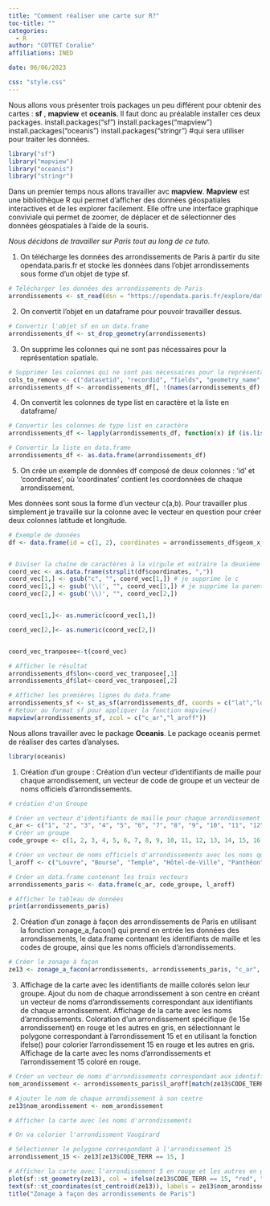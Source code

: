 ---
title: "Comment réaliser une carte sur R?"
toc-title: ""
categories:
  - R
author: "COTTET Coralie"
affiliations: INED

date: 06/06/2023

css: "style.css"
---
Nous allons vous présenter trois packages un peu différent pour obtenir des cartes : __sf__ , __mapview__ et __oceanis__. Il faut donc au préalable installer ces deux packages. 
install.packages("sf")
install.packages("mapview")
install.packages("oceanis")
install.packages("stringr") #qui sera utiliser pour traiter les données. 


```{r results='hide'}
library("sf")
library("mapview")
library("oceanis")
library("stringr")
```

Dans un premier temps nous allons travailler avc __mapview__. __Mapview__ est une bibliothèque R qui permet d'afficher des données géospatiales interactives et de les explorer facilement. Elle offre une interface graphique conviviale qui permet de zoomer, de déplacer et de sélectionner des données géospatiales à l'aide de la souris. 

_Nous décidons de travailler sur Paris tout au long de ce tuto._

1. On télécharge les données des arrondissements de Paris à partir du site opendata.paris.fr et stocke les données dans l'objet arrondissements sous forme d'un objet de type sf.

```{r results = 'hide'}
# Télécharger les données des arrondissements de Paris
arrondissements <- st_read(dsn = "https://opendata.paris.fr/explore/dataset/arrondissements/download/?format=geojson&timezone=Europe/Berlin&lang=fr")
```
2. On convertit l'objet en un dataframe pour pouvoir travailler dessus. 
```{r results='hide'}

# Convertir l'objet sf en un data.frame
arrondissements_df <- st_drop_geometry(arrondissements)

```
3. On supprime les colonnes qui ne sont pas nécessaires pour la représentation spatiale.
```{r results ='hide'}

# Supprimer les colonnes qui ne sont pas nécessaires pour la représentation spatiale
cols_to_remove <- c("datasetid", "recordid", "fields", "geometry_name", "type")
arrondissements_df <- arrondissements_df[, !(names(arrondissements_df) %in% cols_to_remove)]
```
4. On convertit les colonnes de type list en caractère et la liste en dataframe/
```{r results='hide'}


# Convertir les colonnes de type list en caractère
arrondissements_df <- lapply(arrondissements_df, function(x) if (is.list(x)) as.character(x) else x)

# Convertir la liste en data.frame
arrondissements_df <- as.data.frame(arrondissements_df)

```
5. On crée un exemple de données df composé de deux colonnes : 'id' et 'coordinates', où 'coordinates' contient les coordonnées de chaque arrondissement.

Mes données sont sous la forme d'un vecteur c(a,b). Pour travailler plus simplement je travaille sur la colonne avec le vecteur en question pour créer deux colonnes latitude et longitude.

```{r results='hide'}


# Exemple de données
df <- data.frame(id = c(1, 2), coordinates = arrondissements_df$geom_x_y)


# Diviser la chaîne de caractères à la virgule et extraire la deuxième partie
coord_vec <- as.data.frame(strsplit(df$coordinates, ","))
coord_vec[1,] <- gsub("c", "", coord_vec[1,]) # je supprime le c
coord_vec[1,] <- gsub('\\(', "", coord_vec[1,]) # je supprime la parenthèse
coord_vec[2,] <- gsub('\\)', "", coord_vec[2,])


coord_vec[1,]<- as.numeric(coord_vec[1,])

coord_vec[2,]<- as.numeric(coord_vec[2,])


coord_vec_tranposee<-t(coord_vec)

# Afficher le résultat
arrondissements_df$lon<-coord_vec_tranposee[,1]
arrondissements_df$lat<-coord_vec_tranposee[,2]
```

```{r resultd='hide'}


# Afficher les premières lignes du data.frame
arrondissements_sf <- st_as_sf(arrondissements_df, coords = c("lat","lon"), crs=4326)
# Retour au format sf pour appliquer la fonction mapview()
mapview(arrondissements_sf, zcol = c("c_ar","l_aroff"))

```
Nous allons travailler avec le package __Oceanis__. Le package oceanis permet de réaliser des cartes d'analyses.

```{r}
library(oceanis)
```
1. Création d'un groupe : Création d'un vecteur d'identifiants de maille pour chaque arrondissement, un vecteur de code de groupe et un vecteur de noms officiels d'arrondissements.
```{r results='hide'}
# création d'un Groupe

# Créer un vecteur d'identifiants de maille pour chaque arrondissement
c_ar <- c("1", "2", "3", "4", "5", "6", "7", "8", "9", "10", "11", "12", "13", "14", "15", "16", "17", "18", "19", "20")
# Créer un groupe 
code_groupe <- c(1, 2, 3, 4, 5, 6, 7, 8, 9, 10, 11, 12, 13, 14, 15, 16, 17, 18, 19, 20)

# Créer un vecteur de noms officiels d'arrondissements avec les noms que vous avez fournis
l_aroff <- c("Louvre", "Bourse", "Temple", "Hôtel-de-Ville", "Panthéon", "Luxembourg", "Palais-Bourbon", "Élysée", "Opéra", "Enclos-St-Laurent", "Popincourt", "Reuilly", "Gobelins", "Observatoire", "Vaugirard", "Passy", "Batignolles-Monceau", "Buttes-Montmartre", "Buttes-Chaumont", "Ménilmontant")

# Créer un data.frame contenant les trois vecteurs
arrondissements_paris <- data.frame(c_ar, code_groupe, l_aroff)

# Afficher le tableau de données
print(arrondissements_paris)
```
2. Création d'un zonage à façon des arrondissements de Paris en utilisant la fonction zonage_a_facon() qui prend en entrée les données des arrondissements, le data.frame contenant les identifiants de maille et les codes de groupe, ainsi que les noms officiels d'arrondissements.
```{r results='hide'}
# Créer le zonage à façon
ze13 <- zonage_a_facon(arrondissements, arrondissements_paris, "c_ar", "code_groupe", "l_aroff")
```

3.
Affichage de la carte avec les identifiants de maille colorés selon leur groupe.
Ajout du nom de chaque arrondissement à son centre en créant un vecteur de noms d'arrondissements correspondant aux identifiants de chaque arrondissement.
Affichage de la carte avec les noms d'arrondissements.
Coloration d'un arrondissement spécifique (le 15e arrondissement) en rouge et les autres en gris, en sélectionnant le polygone correspondant à l'arrondissement 15 et en utilisant la fonction ifelse() pour colorier l'arrondissement 15 en rouge et les autres en gris.
Affichage de la carte avec les noms d'arrondissements et l'arrondissement 15 coloré en rouge.

```{r results='hide'}
# Créer un vecteur de noms d'arrondissements correspondant aux identifiants de chaque arrondissement
nom_arondissement <- arrondissements_paris$l_aroff[match(ze13$CODE_TERR, arrondissements_paris$code_groupe)]

# Ajouter le nom de chaque arrondissement à son centre
ze13$nom_arondissement <- nom_arondissement

# Afficher la carte avec les noms d'arrondissements

# On va colorier l'arrondissment Vaugirard

# Sélectionner le polygone correspondant à l'arrondissement 15
arrondissement_15 <- ze13[ze13$CODE_TERR == 15, ]

# Afficher la carte avec l'arrondissement 5 en rouge et les autres en gris
plot(sf::st_geometry(ze13), col = ifelse(ze13$CODE_TERR == 15, "red", "grey"), border = "black", lwd = 1.5)
text(sf::st_coordinates(st_centroid(ze13)), labels = ze13$nom_arondissement, cex = 0.8, col = "black")
title("Zonage à façon des arrondissements de Paris")


```
